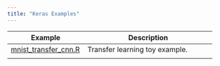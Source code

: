 ```yaml
---
title: "Keras Examples"
---
```


| Example  | Description   |
|----------------------|------------------------------------|
| [mnist_transfer_cnn.R](mnist_transfer_cnn.html)  |  Transfer learning toy example. |
|   |   |




